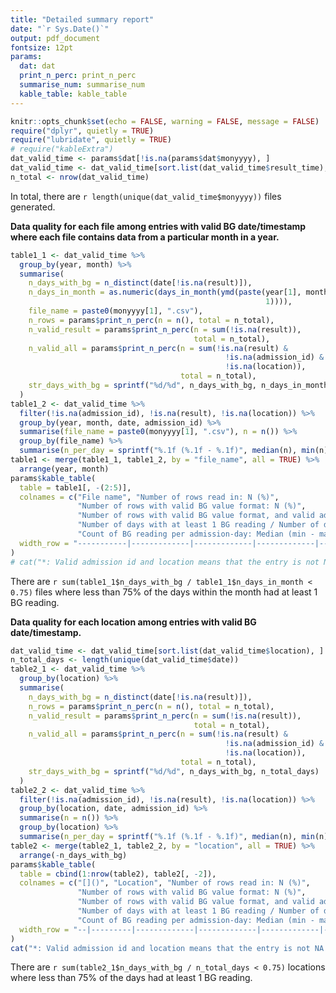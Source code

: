 ```yaml
---
title: "Detailed summary report"
date: "`r Sys.Date()`"
output: pdf_document
fontsize: 12pt
params:
  dat: dat
  print_n_perc: print_n_perc
  summarise_num: summarise_num
  kable_table: kable_table
---
```


```r
knitr::opts_chunk$set(echo = FALSE, warning = FALSE, message = FALSE)
require("dplyr", quietly = TRUE)
require("lubridate", quietly = TRUE)
# require("kableExtra")
dat_valid_time <- params$dat[!is.na(params$dat$monyyyy), ]
dat_valid_time <- dat_valid_time[sort.list(dat_valid_time$result_time), ]
n_total <- nrow(dat_valid_time)
```

<!--
When checking whether a day has BG reading, require both timestamp and result to 
be valid.
When counting the number of BG readings per admission-day, require all columns 
to be valid.
-->

In total, there are `r length(unique(dat_valid_time$monyyyy))` files generated.

**Data quality for each file among entries with valid BG date/timestamp where
each file contains data from a particular month in a year.**

```r
table1_1 <- dat_valid_time %>% 
  group_by(year, month) %>% 
  summarise(
    n_days_with_bg = n_distinct(date[!is.na(result)]), 
    n_days_in_month = as.numeric(days_in_month(ymd(paste(year[1], month[1], 
                                                         1)))), 
    file_name = paste0(monyyyy[1], ".csv"), 
    n_rows = params$print_n_perc(n = n(), total = n_total), 
    n_valid_result = params$print_n_perc(n = sum(!is.na(result)), 
                                         total = n_total), 
    n_valid_all = params$print_n_perc(n = sum(!is.na(result) & 
                                                !is.na(admission_id) & 
                                                !is.na(location)), 
                                      total = n_total), 
    str_days_with_bg = sprintf("%d/%d", n_days_with_bg, n_days_in_month)
  )
table1_2 <- dat_valid_time %>% 
  filter(!is.na(admission_id), !is.na(result), !is.na(location)) %>% 
  group_by(year, month, date, admission_id) %>%
  summarise(file_name = paste0(monyyyy[1], ".csv"), n = n()) %>% 
  group_by(file_name) %>% 
  summarise(n_per_day = sprintf("%.1f (%.1f - %.1f)", median(n), min(n), max(n)))
table1 <- merge(table1_1, table1_2, by = "file_name", all = TRUE) %>%
  arrange(year, month)
params$kable_table(
  table = table1[, -(2:5)],
  colnames = c("File name", "Number of rows read in: N (%)",
               "Number of rows with valid BG value format: N (%)",
               "Number of rows with valid BG value format, and valid admission id and location*: N (%)",
               "Number of days with at least 1 BG reading / Number of days in that month",
               "Count of BG reading per admission-day: Median (min - max)"),
  width_row = "-----------|-------------|-------------|-------------|-------------|-------------"
)
# cat("*: Valid admission id and location means that the entry is not NA or blank (i.e., whitespace).\n")
```

There are `r sum(table1_1$n_days_with_bg / table1_1$n_days_in_month < 0.75)` 
files where less than 75% of the days within the month had at least 1 BG reading.

**Data quality for each location among entries with valid BG date/timestamp.**

```r
dat_valid_time <- dat_valid_time[sort.list(dat_valid_time$location), ]
n_total_days <- length(unique(dat_valid_time$date))
table2_1 <- dat_valid_time %>% 
  group_by(location) %>% 
  summarise(
    n_days_with_bg = n_distinct(date[!is.na(result)]), 
    n_rows = params$print_n_perc(n = n(), total = n_total), 
    n_valid_result = params$print_n_perc(n = sum(!is.na(result)), 
                                         total = n_total), 
    n_valid_all = params$print_n_perc(n = sum(!is.na(result) & 
                                                !is.na(admission_id) & 
                                                !is.na(location)), 
                                      total = n_total), 
    str_days_with_bg = sprintf("%d/%d", n_days_with_bg, n_total_days)
  )
table2_2 <- dat_valid_time %>% 
  filter(!is.na(admission_id), !is.na(result), !is.na(location)) %>% 
  group_by(location, date, admission_id) %>%
  summarise(n = n()) %>% 
  group_by(location) %>% 
  summarise(n_per_day = sprintf("%.1f (%.1f - %.1f)", median(n), min(n), max(n)))
table2 <- merge(table2_1, table2_2, by = "location", all = TRUE) %>%
  arrange(-n_days_with_bg)
params$kable_table(
  table = cbind(1:nrow(table2), table2[, -2]),
  colnames = c("[]()", "Location", "Number of rows read in: N (%)",
               "Number of rows with valid BG value format: N (%)",
               "Number of rows with valid BG value format, and valid admission id and location*: N (%)",
               "Number of days with at least 1 BG reading / Number of days with at least 1 BG reading in the data",
               "Count of BG reading per admission-day: Median (min - max)"),
  width_row = "--|---------|-------------|-------------|-------------|-------------|-------------"
)
cat("*: Valid admission id and location means that the entry is not NA or blank (i.e., whitespace).\n")
```

There are `r sum(table2_1$n_days_with_bg / n_total_days < 0.75)` locations where
less than 75% of the days had at least 1 BG reading.
